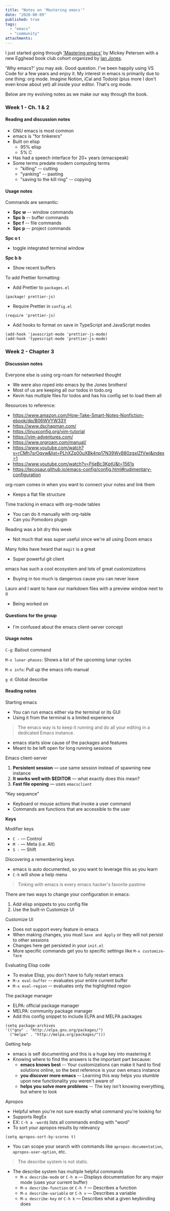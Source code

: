 ```yaml
---
title: "Notes on 'Mastering emacs'"
date: "2020-08-09"
published: true
tags:
  - "emacs"
  - "community"
attachments:
---
```


I just started going through ['Mastering emacs'](https://www.masteringemacs.org/) by Mickey Petersen with a new Egghead book club cohort organized by [Ian Jones](https://www.ianjones.us).

'Why emacs?' you may ask. Good question. I've been happily using VS Code for a few years and enjoy it. My interest in emacs is primarily due to one thing: org mode. Imagine Notion, iCal and Todoist (plus more I don't even know about yet) all inside your editor. That's org mode.

Below are my evolving notes as we make our way through the book.

### Week 1 - Ch. 1 & 2

#### Reading and discussion notes

- GNU emacs is most common
- emacs is "for tinkerers"
- Built on elisp
  - 95% elisp
  - 5% C
- Has had a speech interface for 20+ years (emacspeak)
- Some terms predate modern computing terms
  - "killing" -- cutting
  - "yanking" -- pasting
  - "saving to the kill ring" -- copying

#### Usage notes

Commands are semantic:

- **Spc w** -- window commands
- **Spc b** -- buffer commands
- **Spc f** -- file commands
- **Spc p** -- project commands

**Spc o t**

- toggle integrated terminal window

**Spc b b**

- Show recent buffers

To add Prettier formatting:

- Add Prettier to `packages.el`

```
(package! prettier-js)
```

- Require Prettier in `config.el`

```
(require 'prettier-js)
```

- Add hooks to format on save in TypeScript and JavaScript modes

```
(add-hook 'javascript-mode 'prettier-js-mode)
(add-hook 'typescript-mode 'prettier-js-mode)
```

### Week 2 - Chapter 3

#### Discussion notes

Everyone else is using org-roam for networked thought

- We were also roped into emacs by the Jones brothers!
- Most of us are keeping all our todos in todo.org
- Kevin has multiple files for todos and has his config set to load them all

Resources to reference:

- https://www.amazon.com/How-Take-Smart-Notes-Nonfiction-ebook/dp/B06WVYW33Y
- https://www.dschapman.com/
- https://linuxconfig.org/vim-tutorial
- https://vim-adventures.com/
- https://www.orgroam.com/manual/
- https://www.youtube.com/watch?v=rCMh7srOqvw&list=PLhXZp00uXBk4np17N39WvB80zgxlZfVwj&index=1
- https://www.youtube.com/watch?v=FtieBc3KptU&t=1561s
- https://tecosaur.github.io/emacs-config/config.html#rudimentary-configuration

org-roam comes in when you want to connect your notes and link them

- Keeps a flat file structure

Time tracking in emacs with org-mode tables

- You can do it manually with org-table
- Can you Pomodoro plugin

Reading was a bit dry this week

- Not much that was super useful since we're all using Doom emacs

Many folks have heard that `magit` is a great

- Super powerful git client

emacs has such a cool ecosystem and lots of great customizations

- Buying in too much is dangerous cause you can never leave

Lauro and I want to have our markdown files with a preview window next to it

- Being worked on

#### Questions for the group

- I'm confused about the emacs client-server concept

#### Usage notes

`C-g`: Bailout command

`M-x lunar-phases`: Shows a list of the upcoming lunar cycles

`M-x info`: Pull up the emacs info manual

`g d`: Global describe

#### Reading notes

Starting emacs

- You can run emacs either via the terminal or its GUI
- Using it from the terminal is a limited experience

> The emacs way is to keep it running and do all your editing in a dedicated Emacs instance.

- emacs starts slow cause of the packages and features
- Meant to be left open for long running sessions

Emacs client-server

1. **Persistent session** — use same session instead of spawning new instance
2. **It works well with \$EDITOR** — what exactly does this mean?
3. **Fast file opening** — uses `emacsclient`

"Key sequence"

- Keyboard or mouse actions that invoke a user command
- Commands are functions that are accessible to the user

**Keys**

Modifier keys

- `C -` — Control
- `M -` — Meta (i.e. Alt)
- `S -` — Shift

Discovering a remembering keys

- emacs is auto documented, so you want to leverage this as you learn
- `C-h` will show a help menu

> Tinking with emacs is every emacs hacker's favorite pastime

There are two ways to change your configuration in emacs:

1. Add elisp snippets to you config file
2. Use the built-in Customize UI

Customize UI

- Does not support every feature in emacs
- When making changes, you must `Save and Apply` or they will not persist to other sessions
- Changes here get persisted in your `init.el`
- More specific commands get you to specific settings like `M-x customize-face`

Evaluating Elisp code

- To evalue Elisp, you don't have to fully restart emacs
- `M-x eval-buffer` -- evaluates your entire current buffer
- `M-x eval-region` -- evaluates only the highlighted region

The package manager

- ELPA: official package manager
- MELPA: community package manager
- Add this config snippet to include ELPA and MELPA packages

```
(setq package-archives
'(("gnu" . "http://elpa.gnu.org/packages/")
  ("melpa" . "http://melpa.org/packages/")))
```

Getting help

- emacs is self documenting and this is a huge key into mastering it
- Knowing where to find the answers is the important part because:
  - **emacs knows best** -- Your customizations can make it hard to find solutions online, so the best reference is your own emacs instance
  - **you discover more emacs** -- Learning this way helps you stumble upon new functionality you weren't aware of
  - **helps you solve more problems** -- The key isn't knowing everything, but where to look

Apropos

- Helpful when you're not sure exactly what command you're looking for
- Supports RegEx
- EX: `C-h a -word$` lists all commands ending with "word"
- To sort your apropos results by relevancy

```
(setq apropos-sort-by-scores t)
```

- You can scope your search with commands like `apropos-documentation`, `apropos-user-option`, etc.

> The describe system is not static.

- The describe system has multiple helpful commands
  - `M-x describe-mode` or `C-h m` — Displays documentation for any major mode (uses your current buffer)
  - `M-x describe-function` or `C-h f` — Describes a function
  - `M-x describe-variable` or `C-h v` — Describes a variable
  - `M-x describe-key` or `C-h k` — Describes what a given keybinding does
